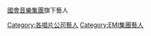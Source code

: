 {{Commons category|Capitol Records artists}}
[[國會音樂集團|國會音樂集團]]旗下藝人
{{Cat more|國會音樂集團}}

[[Category:各唱片公司藝人|Category:各唱片公司藝人]]
[[Category:EMI集團藝人|Category:EMI集團藝人]]